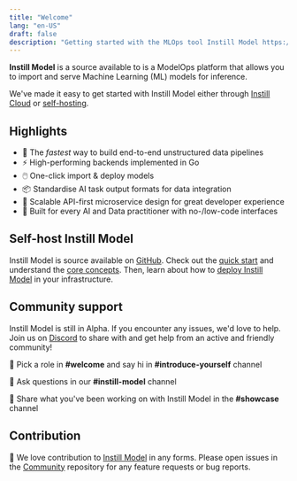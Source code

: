 ```yaml
---
title: "Welcome"
lang: "en-US"
draft: false
description: "Getting started with the MLOps tool Instill Model https://github.com/instill-ai/model"
---
```


**Instill Model** is a source available to is a ModelOps platform that allows you to import and serve Machine Learning (ML) models for inference.

We've made it easy to get started with Instill Model either through [Instill Cloud](https://console.instill.tech) or [self-hosting](/docs/model/deployment/overview).

## Highlights

- 🚀 The _fastest_ way to build end-to-end unstructured data pipelines
- ⚡️ High-performing backends implemented in Go
- 🖱️ One-click import & deploy models
- 📦 Standardise AI task output formats for data integration
- 🧁 Scalable API-first microservice design for great developer experience
- 🤠 Built for every AI and Data practitioner with no-/low-code interfaces

## Self-host Instill Model

Instill Model is source available on [GitHub](https://github.com/instill-ai/model).
Check out the [quick start](/docs/model/getting-started) and understand the [core concepts](/docs/model/core-concepts).
Then, learn about how to [deploy Instill Model](/docs/model/deployment/overview) in your infrastructure.

## Community support

Instill Model is still in Alpha. If you encounter any issues, we'd love to help. Join us on [Discord](https://discord.gg/sevxWsqpGh) to share with and get help from an active and friendly community!

👋 Pick a role in **#welcome** and say hi in **#introduce-yourself** channel

👋 Ask questions in our **#instill-model** channel

👋 Share what you've been working on with Instill Model in the **#showcase** channel

## Contribution

👐 We love contribution to [Instill Model](https://github.com/instill-ai/model) in any forms.
Please open issues in the [Community](https://github.com/instill-ai/community/issues) repository for any feature requests or bug reports.
